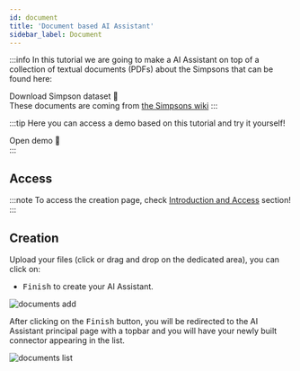 ```yaml
---
id: document
title: 'Document based AI Assistant'
sidebar_label: Document
---
```



:::info
In this tutorial we are going to make a AI Assistant on top of a collection of textual documents (PDFs) about the Simpsons that can be found here:
<div style={{ display: 'flex', justifyContent: 'center', marginBottom: '20px' }}>
    <Link
        target="_blank"
        to='/Simpson_Family.zip'
        className="button button--primary button--lg"
        style={{ textDecoration: 'none ' }}
    >
        Download Simpson dataset 🍩
    </Link>
</div>
These documents are coming from <a href='https://simpsons.fandom.com/wiki/Category:Simpson_family'>the Simpsons wiki</a>
:::


:::tip
Here you can access a demo based on this tutorial and try it yourself!
<div style={{ display: 'flex', justifyContent: 'center', marginBottom: '20px' }}>
    <Link
        to='https://app.qanswer.ai/public-share?kb=The%20Simpson%20Family&type=text&user=demo&lang=en'
        className="button button--primary button--lg"
        style={{ textDecoration: 'none', backgroundColor: '#fff9', color: '#000', border: 'none' }}
    >
        Open demo 🍩
    </Link>
</div>
:::

## Access
:::note
To access the creation page, check [Introduction and Access](/tutorial-ui/createAiAssistant) section!
:::

## Creation
Upload your files (click or drag and drop on the dedicated area), you can click on:
* <kbd>Finish</kbd> to create your AI Assistant.

<Image src='/img/screenshots/tutorial-ui/datasource-document.png' alt='documents add'/>

After clicking on the <kbd>Finish</kbd> button, you will be redirected to the AI Assistant principal page with a topbar and you
will have your newly built connector appearing in the list.

<Image src='/img/screenshots/tutorial-ui/datasource-documents-list.png' alt='documents list'/>